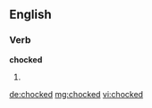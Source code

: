 ==English==

===Verb===
'''chocked'''

# {{past of|chock}}

[[de:chocked]]
[[mg:chocked]]
[[vi:chocked]]